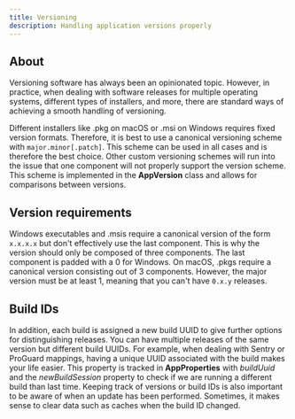 ```yaml
---
title: Versioning
description: Handling application versions properly
---
```


## About

Versioning software has always been an opinionated topic. However, in practice, when dealing with software releases for multiple operating systems, different types of installers, and more, there are standard ways of achieving a smooth handling of versioning.

Different installers like .pkg on macOS or .msi on Windows requires fixed version formats. Therefore, it is best to use a canonical versioning scheme with `major.minor[.patch]`. This scheme can be used in all cases and is therefore the best choice. Other custom versioning schemes will run into the issue that one component will not properly support the version scheme. This scheme is implemented in the **AppVersion** class and allows for comparisons between versions.

## Version requirements

Windows executables and .msis require a canonical version of the form `x.x.x.x` but don't effectively use the last component. This is why the version should only be composed of three components. The last component is padded with a 0 for Windows. On macOS, .pkgs require a canonical version consisting out of 3 components. However, the major version must be at least 1, meaning that you can't have `0.x.y` releases.

## Build IDs

In addition, each build is assigned a new build UUID to give further options for distinguishing releases. You can have multiple releases of the same version but different build UUIDs. For example, when dealing with Sentry or ProGuard mappings, having a unique UUID associated with the build makes your life easier. This property is tracked in **AppProperties** with *buildUuid* and the *newBuildSession* property to check if we are running a different build than last time. Keeping track of versions or build IDs is also important to be aware of when an update has been performed. Sometimes, it makes sense to clear data such as caches when the build ID changed.
